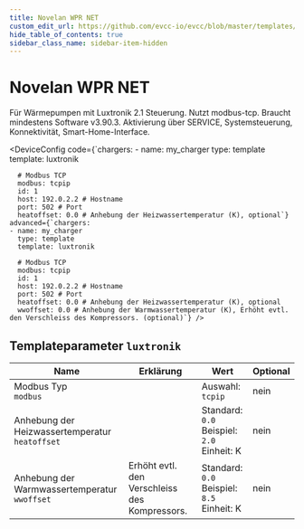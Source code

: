 ```yaml
---
title: Novelan WPR NET
custom_edit_url: https://github.com/evcc-io/evcc/blob/master/templates/definition/charger/luxtronik.yaml
hide_table_of_contents: true
sidebar_class_name: sidebar-item-hidden
---
```



# Novelan WPR NET

<div className="device-detail-container">
  <div className="device-detail-content">
    <DeviceFeatures features="" />

Für Wärmepumpen mit Luxtronik 2.1 Steuerung. Nutzt modbus-tcp. Braucht mindestens Software v3.90.3. Aktivierung über SERVICE, Systemsteuerung, Konnektivität, Smart-Home-Interface.


<DeviceConfig code={`chargers:
    - name: my_charger
      type: template
      template: luxtronik
      
      # Modbus TCP
      modbus: tcpip
      id: 1
      host: 192.0.2.2 # Hostname
      port: 502 # Port
      heatoffset: 0.0 # Anhebung der Heizwassertemperatur (K), optional`} advanced={`chargers:
    - name: my_charger
      type: template
      template: luxtronik
      
      # Modbus TCP
      modbus: tcpip
      id: 1
      host: 192.0.2.2 # Hostname
      port: 502 # Port
      heatoffset: 0.0 # Anhebung der Heizwassertemperatur (K), optional
      wwoffset: 0.0 # Anhebung der Warmwassertemperatur (K), Erhöht evtl. den Verschleiss des Kompressors. (optional)`} />
  </div>
  <div className="device-detail-icon">
    <evcc-icon
      type="charger"
      name="novelan-wpr-net"
      size="400px"
      alt="Novelan WPR NET"
      className="device-detail-icon-img"
    ></evcc-icon>
  </div>
</div>

## Templateparameter `luxtronik`

| Name | Erklärung | Wert | Optional |
|-----------|-----------|------|----------|
| Modbus Typ<br/>`modbus` |  | Auswahl: `tcpip` | nein |
| Anhebung der Heizwassertemperatur<br/>`heatoffset` |  | Standard: `0.0`<br/>Beispiel: `2.0`<br/>Einheit: K | nein |
| Anhebung der Warmwassertemperatur<br/>`wwoffset` | Erhöht evtl. den Verschleiss des Kompressors. | Standard: `0.0`<br/>Beispiel: `8.5`<br/>Einheit: K | nein |

